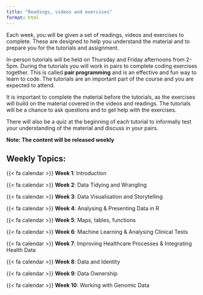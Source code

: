```yaml
---
title: "Readings, videos and exercises"
format: html
---
```


Each week, you will be given a set of readings, videos and exercises to complete. These are designed to help you understand the material and to prepare you for the tutorials and assignment.

In-person tutorials will be held on Thursday and Friday afternoons from 2-5pm. During the tutorials you will work in pairs to complete coding exercises together. This is called **pair programming** and is an effective and fun way to learn to code. The tutorials are an important part of the course and you are expected to attend.

It is important to complete the material before the tutorials, as the exercises will build on the material covered in the videos and readings. The tutorials will be a chance to ask questions and to get help with the exercises.

There will also be a quiz at the beginning of each tutorial to informally test your understanding of the material and discuss in your pairs.

**Note: The content will be released weekly**

## Weekly Topics:

{{< fa calendar >}} **Week 1**: Introduction

{{< fa calendar >}} **Week 2**: Data Tidying and Wrangling

{{< fa calendar >}} **Week 3**: Data Visualisation and Storytelling

{{< fa calendar >}} **Week 4**: Analysing & Presenting Data in R

{{< fa calendar >}} **Week 5**: Maps, tables, functions

{{< fa calendar >}} **Week 6**: Machine Learning & Analysing Clinical Tests

{{< fa calendar >}} **Week 7**: Improving Healthcare Processes & Integrating Health Data

{{< fa calendar >}} **Week 8**: Data and Identity

{{< fa calendar >}} **Week 9**: Data Ownership

{{< fa calendar >}} **Week 10**: Working with Genomic Data
